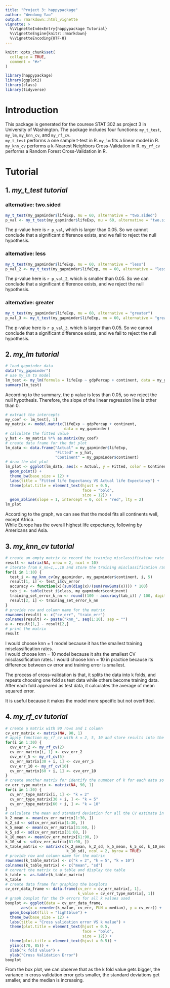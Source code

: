 ```yaml
---
title: "Project 3: happypackage"
author: "Wendong Yao"
output: rmarkdown::html_vignette
vignette: >
  %\VignetteIndexEntry{happypackage Tutorial}
  %\VignetteEngine{knitr::rmarkdown}
  %\VignetteEncoding{UTF-8}
---
```


```r
knitr::opts_chunk$set(
  collapse = TRUE,
  comment = "#>"
)
```

```r
library(happypackage)
library(ggplot2)
library(class)
library(tidyverse)
```

# Introduction

This package is generated for the courese STAT 302 as project 3 in University of Washington. The package includes four functions: `my_t_test`, `my_lm`, `my_knn_cv`, and `my_rf_cv`.  
`my_t_test` performs a one sample t-test in R.
`my_lm` fits a linear model in R.
`my_knn_cv`  performs a k-Nearest Neighbors Cross-Validation in R.
`my_rf_cv` performs a Random Forest Cross-Validation in R.
\n

# Tutorial

## 1. *my_t_test tutorial*
### alternative: two.sided
  \begin{align}
  H_0: \mu &= 60,\\
  H_a: \mu &\neq 60.
  \end{align}
```r
my_t_test(my_gapminder$lifeExp, mu = 60, alternative = "two.sided")
p_val <- my_t_test(my_gapminder$lifeExp, mu = 60, alternative = "two.sided")$p_val
```
The p-value here is `r p_val`, which is larger than 0.05. So we cannot conclude that a significant difference exists, and we fail to reject the null hypothesis.
  
### alternative: less
  \begin{align}
  H_0: \mu &= 60,\\
  H_a: \mu &< 60.
  \end{align}
```r
my_t_test(my_gapminder$lifeExp, mu = 60, alternative = "less")
p_val_2 <- my_t_test(my_gapminder$lifeExp, mu = 60, alternative = "less")$p_val
```
The p-value here is `r p_val_2`, which is smaller than 0.05. So we can conclude that a significant difference exists, and we reject the null hypothesis.
  
### alternative: greater
  \begin{align}
  H_0: \mu &= 60,\\
  H_a: \mu &> 60.
  \end{align}
```r
my_t_test(my_gapminder$lifeExp, mu = 60, alternative = "greater")
p_val_3 <- my_t_test(my_gapminder$lifeExp, mu = 60, alternative = "greater")$p_val
```
The p-value here is `r p_val_3`, which is larger than 0.05. So we cannot conclude that a significant difference exists, and we fail to reject the null hypothesis.
  

## 2. *my_lm tutorial*

```r
# load gapminder data
data("my_gapminder")
# use my_lm to model
lm_test <- my_lm(formula = lifeExp ~ gdpPercap + continent, data = my_gapminder)
summary(lm_test)
```

According to the summary, the p value is less than 0.05, so we reject the null hypothesis. Therefore, the slope of the linear regression line is other than 0.

```r
# extract the intercepts
my_coef <- lm_test[, 1]
my_matrix <- model.matrix(lifeExp ~ gdpPercap + continent, 
                          data = my_gapminder)
# calculate the fitted value 
y_hat <- my_matrix %*% as.matrix(my_coef)
# create data frame for the dot plot
lm_data <- data.frame("Actual" = my_gapminder$lifeExp,
                      "Fitted" = y_hat,
                      "Continent" = my_gapminder$continent)
# draw the dot plot
lm_plot <- ggplot(lm_data, aes(x = Actual, y = Fitted, color = Continent)) +
  geom_point() +
  theme_bw(base_size = 12) +
  labs(title = "Fitted life Expectancy VS Actual life Expectancy") + 
  theme(plot.title = element_text(hjust = 0.5,
                                  face = "bold",
                                  size = 12)) +
  geom_abline(slope = 1, intercept = 0, col = "red", lty = 2)
lm_plot
```

According to the graph, we can see that the model fits all continents well, except Africa.  
While Europe has the overall highest life expectancy, following by Americans and Asia.

## 3. *my_knn_cv tutorial*

```r
# create an empty matrix to record the training misclassification rate and the CV misclassification rate
result <- matrix(NA, nrow = 2, ncol = 10)
# iterate from k_nn=1,…,10 and store the training misclassification rate and the CV misclassification rate
for(i in 1:10) {
  test_i <- my_knn_cv(my_gapminder, my_gapminder$continent, i, 5)
  result[1, i] <- test_i$cv_error
  accuracy <- function(x){sum(diag(x)/(sum(rowSums(x)))) * 100}
  tab_i <- table(test_i$class, my_gapminder$continent)
  training_set_error_k_nn <- round((100 - accuracy(tab_i)) / 100, digit = 2)
  result[2, i] <- training_set_error_k_nn
}
# provide row and column name for the matrix 
rownames(result) <- c("cv_err", "train_err")
colnames(result) <- paste("knn_", seq(1:10), sep = "")
a <- result[1,] - result[2,]
# print the matrix
result
```

I would choose knn = 1 model because it has the smallest training misclassification rates.  
I would choose knn = 10 model because it ahs the smallest CV misclassification rates.
I would choose knn = 10 in practice because its difference between cv error and training error is smallest.

The process of cross-validation is that, it splits the data into k folds, and repeats choosing one fold as test data while others become training data. After each fold appeared as test data, it calculates the average of mean squared error.  

It is useful because it makes the model more specific but not overfitted.

## 4. *my_rf_cv tutorial*
```r
# create a matrix with 90 rows and 1 column 
cv_err_matrix <- matrix(NA, 90, 1)
# apply function my_rf_cv with k = 2, 5, 10 and store results into the matrix 
for(i in 1:30) {
  cvv_err_2 <- my_rf_cv(2)
  cv_err_matrix[i, 1] <- cvv_err_2
  cvv_err_5 <- my_rf_cv(5)
  cv_err_matrix[30 + i, 1] <- cvv_err_5
  cvv_err_10 <- my_rf_cv(10)
  cv_err_matrix[60 + i, 1] <- cvv_err_10
}
# create another matrix for identify the numnber of k for each data so that we can apply it for graphing the box plot later 
cv_err_type_matrix <- matrix(NA, 90, 1)
for(i in 1:30) {
  cv_err_type_matrix[i, 1] <- "k = 2"
  cv_err_type_matrix[30 + i, ] <- "k = 5"
  cv_err_type_matrix[60 + i, ] <- "k = 10"
}
# calculate the mean and standard deviation for all the CV estimate in each 30 simulations each for each k values
k_2_mean <- mean(cv_err_matrix[1:30, ])
k_2_sd <- sd(cv_err_matrix[1:30, ])
k_5_mean <- mean(cv_err_matrix[31:60, ])
k_5_sd <- sd(cv_err_matrix[31:60, ])
k_10_mean <- mean(cv_err_matrix[61:90, ])
k_10_sd <- sd(cv_err_matrix[61:90, ])
k_table_matrix <- matrix(c(k_2_mean, k_2_sd, k_5_mean, k_5_sd, k_10_mean, 
                           k_10_sd), ncol = 2, byrow = TRUE)
# provide row and column name for the matrix
rownames(k_table_matrix) <- c("k = 2", "k = 5", "k = 10")
colnames(k_table_matrix) <- c("mean", "sd")
# convert the matrix to a table and display the table
k_table <- as.table(k_table_matrix)
k_table
# create data frame for graphing the boxplots
cv_err_data_frame <- data.frame(cv_err = cv_err_matrix[, 1],
                                k_value = cv_err_type_matrix[, 1])
# graph boxplot for the CV errors for all k values used 
boxplot <- ggplot(data = cv_err_data_frame, 
       aes(x = reorder(k_value, cv_err, FUN = median), y = cv_err)) +
  geom_boxplot(fill = "lightblue") +
  theme_bw(base_size = 12) +
  labs(title = "Cross validation error VS k value") +
  theme(plot.title = element_text(hjust = 0.5,
                                  face = "bold",
                                  size = 12)) + 
  theme(plot.title = element_text(hjust = 0.5)) +
  ylim(c(70, 85)) +
  xlab("k fold value") +
  ylab("Cross Validation Error")
boxplot
```

From the box plot, we can observe that as the k fold value gets bigger, the variance in cross validation error gets smaller, the standard deviations get smaller, and the median is increasing.
